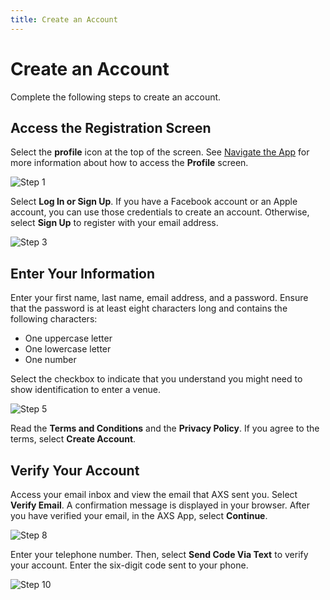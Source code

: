 ```yaml
---
title: Create an Account
---
```



# Create an Account

Complete the following steps to create an account.

<Steps>

## Access the Registration Screen

Select the **profile** icon at the top of the screen. See [Navigate the App](/images/AXS/navigate_app) for more information about how to access the **Profile** screen.

![Step 1](/images/AXS/create_an_account/create_an_account_step_1.jpg)

Select **Log In or Sign Up**. If you have a Facebook account or an Apple account, you can use those credentials to create an account. Otherwise, select **Sign Up** to register with your email address.

![Step 3](/images/AXS/create_an_account/create_an_account_step_3.jpg)

## Enter Your Information

Enter your first name, last name, email address, and a password. Ensure that the password is at least eight characters long and contains the following characters:
- One uppercase letter
- One lowercase letter
- One number

Select the checkbox to indicate that you understand you might need to show identification to enter a venue.

![Step 5](/images/AXS/create_an_account/create_an_account_step_5.jpg)

Read the **Terms and Conditions** and the **Privacy Policy**. If you agree to the terms, select **Create Account**.

## Verify Your Account

Access your email inbox and view the email that AXS sent you. Select **Verify Email**. A confirmation message is displayed in your browser. After you have verified your email, in the AXS App, select **Continue**.

![Step 8](/images/AXS/create_an_account/create_an_account_step_8.jpg)

Enter your telephone number. Then, select **Send Code Via Text** to verify your account. Enter the six-digit code sent to your phone.

![Step 10](/images/AXS/create_an_account/create_an_account_step_10.jpg)

</Steps>